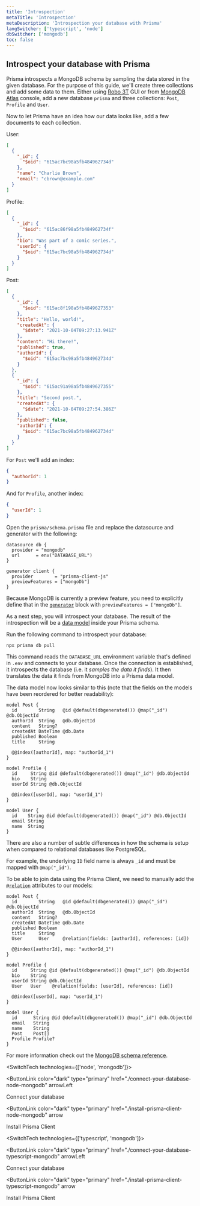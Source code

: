 ```yaml
---
title: 'Introspection'
metaTitle: 'Introspection'
metaDescription: 'Introspection your database with Prisma'
langSwitcher: ['typescript', 'node']
dbSwitcher: ['mongodb']
toc: false
---
```


## Introspect your database with Prisma

Prisma introspects a MongoDB schema by sampling the data stored in the given database. For the purpose of this guide, we'll create three collections and add some data to them. Either using  [Robo 3T](https://robomongo.org/) GUI or from [MongoDB Atlas](https://www.mongodb.com/cloud/atlas) console, add a new database `prisma` and three collections: `Post`, `Profile` and `User`.

Now to let Prisma have an idea how our data looks like, add a few documents to each collection.

User: 

```json
[
  {
    "_id": {
      "$oid": "615ac7bc98a5fb484962734d"
    },
    "name": "Charlie Brown",
    "email": "cbrown@example.com"
  }
]
```

Profile:

```json
[
  {
    "_id": {
      "$oid": "615ac86f98a5fb484962734f"
    },
    "bio": "Was part of a comic series.",
    "userId": {
      "$oid": "615ac7bc98a5fb484962734d"
    }
  }
]
```

Post:

```json
[
  {
    "_id": {
      "$oid": "615ac8f198a5fb4849627353"
    },
    "title": "Hello, world!",
    "createdAt": {
      "$date": "2021-10-04T09:27:13.941Z"
    },
    "content": "Hi there!",
    "published": true,
    "authorId": {
      "$oid": "615ac7bc98a5fb484962734d"
    }
  },
  {
    "_id": {
      "$oid": "615ac91a98a5fb4849627355"
    },
    "title": "Second post.",
    "createdAt": {
      "$date": "2021-10-04T09:27:54.386Z"
    },
    "published": false,
    "authorId": {
      "$oid": "615ac7bc98a5fb484962734d"
    }
  }
]
```

For `Post` we'll add an index:

```json
{
  "authorId": 1
}
```

And for `Profile`, another index:

```json
{
  "userId": 1
}
```

Open the `prisma/schema.prisma` file and replace the datasource and generator with the following:

```prisma file=prisma/schema.prisma
datasource db {
  provider = "mongodb"
  url      = env("DATABASE_URL")
}

generator client {
  provider        = "prisma-client-js"
  previewFeatures = ["mongoDb"]
}
```

Because MongoDB is currently a preview feature, you need to explicitly define that in the [`generator`](/reference/api-reference/prisma-schema-reference#generator) block with `previewFeatures = ["mongoDb"]`.

As a next step, you will introspect your database. The result of the introspection will be a [data model](/concepts/components/prisma-schema/data-model) inside your Prisma schema.

Run the following command to introspect your database:

```terminal copy
npx prisma db pull
```

This command reads the `DATABASE_URL` environment variable that's defined in `.env` and connects to your database. Once the connection is established, it introspects the database (i.e. it _samples the data it finds_). It then translates the data it finds from MongoDB into a Prisma data model.

The data model now looks similar to this (note that the fields on the models have been reordered for better readability):

```prisma file=prisma/schema.prisma
model Post {
  id        String   @id @default(dbgenerated()) @map("_id") @db.ObjectId
  authorId  String   @db.ObjectId
  content   String?
  createdAt DateTime @db.Date
  published Boolean
  title     String

  @@index([authorId], map: "authorId_1")
}

model Profile {
  id     String @id @default(dbgenerated()) @map("_id") @db.ObjectId
  bio    String
  userId String @db.ObjectId

  @@index([userId], map: "userId_1")
}

model User {
  id    String @id @default(dbgenerated()) @map("_id") @db.ObjectId
  email String
  name  String
}
```

There are also a number of subtle differences in how the schema is setup when compared to relational databases like PostgreSQL.

For example, the underlying `ID` field name is always `_id` and must be mapped with `@map("_id")`.

To be able to join data using the Prisma Client, we need to manually add the [`@relation`](/reference/api-reference/prisma-schema-reference#relation) attributes to our models:

```prisma highlight=8;add|17;add|26;add|27;add
model Post {
  id        String   @id @default(dbgenerated()) @map("_id") @db.ObjectId
  authorId  String   @db.ObjectId
  content   String?
  createdAt DateTime @db.Date
  published Boolean
  title     String
  User      User     @relation(fields: [authorId], references: [id])

  @@index([authorId], map: "authorId_1")
}

model Profile {
  id     String @id @default(dbgenerated()) @map("_id") @db.ObjectId
  bio    String
  userId String @db.ObjectId
  User   User    @relation(fields: [userId], references: [id])

  @@index([userId], map: "userId_1")
}

model User {
  id      String @id @default(dbgenerated()) @map("_id") @db.ObjectId
  email   String
  name    String
  Post    Post[]
  Profile Profile?
}
```

For more information check out the [MongoDB schema reference](/reference/api-reference/prisma-schema-reference#mongodb-2).

<SwitchTech technologies={['node', 'mongodb']}>

<NavigationLinksContainer>

<ButtonLink
  color="dark"
  type="primary"
  href="./connect-your-database-node-mongodb"
  arrowLeft
>
  Connect your database
</ButtonLink>

<ButtonLink
  color="dark"
  type="primary"
  href="./install-prisma-client-node-mongodb"
  arrow
>
  Install Prisma Client
</ButtonLink>

</NavigationLinksContainer>

</SwitchTech>

<SwitchTech technologies={['typescript', 'mongodb']}>

<NavigationLinksContainer>

<ButtonLink
  color="dark"
  type="primary"
  href="./connect-your-database-typescript-mongodb"
  arrowLeft
>
  Connect your database
</ButtonLink>

<ButtonLink
  color="dark"
  type="primary"
  href="./install-prisma-client-typescript-mongodb"
  arrow
>
  Install Prisma Client
</ButtonLink>

</NavigationLinksContainer>

</SwitchTech>
